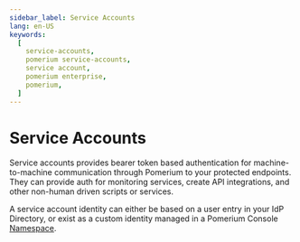 ```yaml
---
sidebar_label: Service Accounts
lang: en-US
keywords:
  [
    service-accounts,
    pomerium service-accounts,
    service account,
    pomerium enterprise,
    pomerium,
  ]
---
```


# Service Accounts

Service accounts provides bearer token based authentication for machine-to-machine communication through Pomerium to your protected endpoints. They can provide auth for monitoring services, create API integrations, and other non-human driven scripts or services.

A service account identity can either be based on a user entry in your IdP Directory, or exist as a custom identity managed in a Pomerium Console [Namespace](#namespaces).
